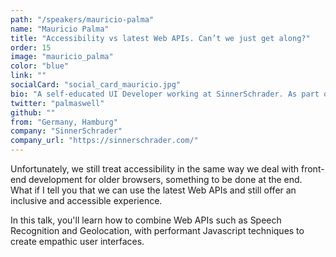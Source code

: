 ```yaml
---
path: "/speakers/mauricio-palma"
name: "Mauricio Palma"
title: "Accessibility vs latest Web APIs. Can’t we just get along?"
order: 15
image: "mauricio_palma"
color: "blue"
link: ""
socialCard: "social_card_mauricio.jpg"
bio: "A self-educated UI Developer working at SinnerSchrader. As part of the product engineering team, he works as a proxy between the design and engineering teams. You’ll find him in that sweet spot where art meets science. Using technology to craft user-centric experiences. He’s currently also leading the educational program module 'Modern Software Development' at SinnerSchrader. He is also the co-founder of Woodlike Ocean and an engaged social entrepreneur."
twitter: "palmaswell"
github: ""
from: "Germany, Hamburg"
company: "SinnerSchrader"
company_url: "https://sinnerschrader.com/"
---
```


Unfortunately, we still treat accessibility in the same way we deal with front-end development for older browsers,
something to be done at the end. What if I tell you that we can use the latest Web APIs and still offer an inclusive
and accessible experience.

In this talk, you'll learn how to combine Web APIs such as Speech Recognition and Geolocation, with performant
Javascript techniques to create empathic user interfaces.